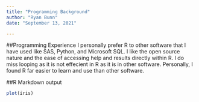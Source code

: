 ```yaml
---
title: "Programming Background"
author: "Ryan Bunn"
date: "September 13, 2021"

---
```


##Programming Experience
I personally prefer R to other software that I have used like SAS, Python, and Microsoft SQL. I like the open source nature and the ease of accessing help and results directly within R. I do miss looping as it is not effecient in R as it is in other software. Personally, I found R far easier to learn and use than other software.

##R Markdown output
```r
plot(iris)
```

